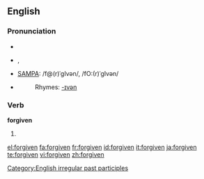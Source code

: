 ==English==

===Pronunciation===
*{{AHD|fər-gĭv'ən, fôr-gĭv'ən}}
*{{IPA|/fə(r)ˈgɪvən/}}, {{IPAchar|/fɔː(r)ˈgɪvən/}}
*[[w:SAMPA|SAMPA]]: /f@(r)ˈgIvən/, /fO:(r)ˈgIvən/
*{{audio|en-us-forgiven.ogg|Audio (US)}}
*:Rhymes: [[Rhymes:English:-ɪvən|-ɪvən]]

===Verb===
'''forgiven'''
# {{past participle of|[[forgive]]}}

[[Category:English irregular past participles]]

[[el:forgiven]]
[[fa:forgiven]]
[[fr:forgiven]]
[[id:forgiven]]
[[it:forgiven]]
[[ja:forgiven]]
[[te:forgiven]]
[[vi:forgiven]]
[[zh:forgiven]]